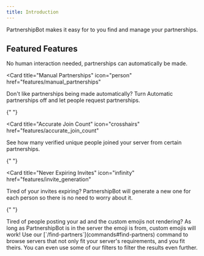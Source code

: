```yaml
---
title: Introduction
---
```


PartnershipBot makes it easy for to you find and manage your partnerships.

## Featured Features

<CardGroup cols={2}>
<Card title="Automatic Partnerships" icon="robot" href="features/automatic_partnerships">
  No human interaction needed, partnerships can automatically be made.
</Card>

<Card
  title="Manual Partnerships"
  icon="person"
  href="features/manual_partnerships"
>
  Don't like partnerships being made automatically? Turn Automatic partnerships
  off and let people request partnerships.
</Card>

{" "}

<Card
  title="Accurate Join Count"
  icon="crosshairs"
  href="features/accurate_join_count"
>
  See how many verified unique people joined your server from certain
  partnerships.
</Card>

{" "}

<Card
  title="Never Expiring Invites"
  icon="infinity"
  href="features/invite_generation"
>
  Tired of your invites expiring? PartnershipBot will generate a new one for
  each person so there is no need to worry about it.
</Card>

{" "}

<Card title="Custom Emoji Support" icon="paintbrush-pencil">
  Tired of people posting your ad and the custom emojis not rendering? As long
  as PartnershipBot is in the server the emoji is from, custom emojis will work!
</Card>

<Card title="Easily Find Partners" icon="book" href="features/find_partners">
  Use our [`/find-partners`](commands#find-partners) command to browse servers that not only fit your server's requirements, and you fit theirs.
  You can even use some of our filters to filter the results even further.
</Card>
</CardGroup>
